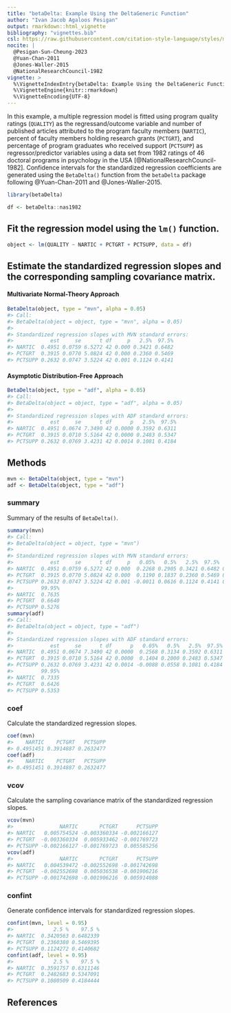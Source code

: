 ```yaml
---
title: "betaDelta: Example Using the DeltaGeneric Function"
author: "Ivan Jacob Agaloos Pesigan"
output: rmarkdown::html_vignette
bibliography: "vignettes.bib"
csl: https://raw.githubusercontent.com/citation-style-language/styles/master/apa.csl
nocite: |
  @Pesigan-Sun-Cheung-2023
  @Yuan-Chan-2011
  @Jones-Waller-2015
  @NationalResearchCouncil-1982
vignette: >
  %\VignetteIndexEntry{betaDelta: Example Using the DeltaGeneric Function}
  %\VignetteEngine{knitr::rmarkdown}
  %\VignetteEncoding{UTF-8}
---
```




In this example, a multiple regression model is fitted
using program quality ratings (`QUALITY`) as the regressand/outcome variable
and number of published articles attributed to the program faculty members (`NARTIC`),
percent of faculty members holding research grants (`PCTGRT`), and
percentage of program graduates who received support (`PCTSUPP`) as regressor/predictor variables
using a data set from 1982 ratings of 46 doctoral programs in psychology in the USA [@NationalResearchCouncil-1982].
Confidence intervals for the standardized regression coefficients are generated
using the `BetaDelta()` function from the `betaDelta` package following @Yuan-Chan-2011 and @Jones-Waller-2015.


```r
library(betaDelta)
```




```r
df <- betaDelta::nas1982
```

## Fit the regression model using the `lm()` function.


```r
object <- lm(QUALITY ~ NARTIC + PCTGRT + PCTSUPP, data = df)
```

## Estimate the standardized regression slopes and the corresponding sampling covariance matrix.

#### Multivariate Normal-Theory Approach


```r
BetaDelta(object, type = "mvn", alpha = 0.05)
#> Call:
#> BetaDelta(object = object, type = "mvn", alpha = 0.05)
#> 
#> Standardized regression slopes with MVN standard errors:
#>            est     se      t df     p   2.5%  97.5%
#> NARTIC  0.4951 0.0759 6.5272 42 0.000 0.3421 0.6482
#> PCTGRT  0.3915 0.0770 5.0824 42 0.000 0.2360 0.5469
#> PCTSUPP 0.2632 0.0747 3.5224 42 0.001 0.1124 0.4141
```

#### Asymptotic Distribution-Free Approach


```r
BetaDelta(object, type = "adf", alpha = 0.05)
#> Call:
#> BetaDelta(object = object, type = "adf", alpha = 0.05)
#> 
#> Standardized regression slopes with ADF standard errors:
#>            est     se      t df      p   2.5%  97.5%
#> NARTIC  0.4951 0.0674 7.3490 42 0.0000 0.3592 0.6311
#> PCTGRT  0.3915 0.0710 5.5164 42 0.0000 0.2483 0.5347
#> PCTSUPP 0.2632 0.0769 3.4231 42 0.0014 0.1081 0.4184
```

## Methods


```r
mvn <- BetaDelta(object, type = "mvn")
adf <- BetaDelta(object, type = "adf")
```

### summary

Summary of the results of `BetaDelta()`.


```r
summary(mvn)
#> Call:
#> BetaDelta(object = object, type = "mvn")
#> 
#> Standardized regression slopes with MVN standard errors:
#>            est     se      t df     p   0.05%   0.5%   2.5%  97.5%  99.5%
#> NARTIC  0.4951 0.0759 6.5272 42 0.000  0.2268 0.2905 0.3421 0.6482 0.6998
#> PCTGRT  0.3915 0.0770 5.0824 42 0.000  0.1190 0.1837 0.2360 0.5469 0.5993
#> PCTSUPP 0.2632 0.0747 3.5224 42 0.001 -0.0011 0.0616 0.1124 0.4141 0.4649
#>         99.95%
#> NARTIC  0.7635
#> PCTGRT  0.6640
#> PCTSUPP 0.5276
summary(adf)
#> Call:
#> BetaDelta(object = object, type = "adf")
#> 
#> Standardized regression slopes with ADF standard errors:
#>            est     se      t df      p   0.05%   0.5%   2.5%  97.5%  99.5%
#> NARTIC  0.4951 0.0674 7.3490 42 0.0000  0.2568 0.3134 0.3592 0.6311 0.6769
#> PCTGRT  0.3915 0.0710 5.5164 42 0.0000  0.1404 0.2000 0.2483 0.5347 0.5830
#> PCTSUPP 0.2632 0.0769 3.4231 42 0.0014 -0.0088 0.0558 0.1081 0.4184 0.4707
#>         99.95%
#> NARTIC  0.7335
#> PCTGRT  0.6426
#> PCTSUPP 0.5353
```

### coef

Calculate the standardized regression slopes.


```r
coef(mvn)
#>    NARTIC    PCTGRT   PCTSUPP 
#> 0.4951451 0.3914887 0.2632477
coef(adf)
#>    NARTIC    PCTGRT   PCTSUPP 
#> 0.4951451 0.3914887 0.2632477
```

### vcov

Calculate the sampling covariance matrix of the standardized regression slopes.


```r
vcov(mvn)
#>               NARTIC       PCTGRT      PCTSUPP
#> NARTIC   0.005754524 -0.003360334 -0.002166127
#> PCTGRT  -0.003360334  0.005933462 -0.001769723
#> PCTSUPP -0.002166127 -0.001769723  0.005585256
vcov(adf)
#>               NARTIC       PCTGRT      PCTSUPP
#> NARTIC   0.004539472 -0.002552698 -0.001742698
#> PCTGRT  -0.002552698  0.005036538 -0.001906216
#> PCTSUPP -0.001742698 -0.001906216  0.005914088
```

### confint

Generate confidence intervals for standardized regression slopes.


```r
confint(mvn, level = 0.95)
#>             2.5 %    97.5 %
#> NARTIC  0.3420563 0.6482339
#> PCTGRT  0.2360380 0.5469395
#> PCTSUPP 0.1124272 0.4140682
confint(adf, level = 0.95)
#>             2.5 %    97.5 %
#> NARTIC  0.3591757 0.6311146
#> PCTGRT  0.2482683 0.5347091
#> PCTSUPP 0.1080509 0.4184444
```

## References
